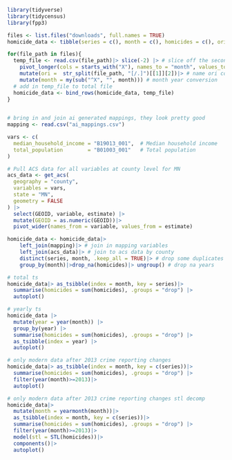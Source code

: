 ```r
library(tidyverse)
library(tidycensus)
library(fpp3)

files <- list.files("downloads", full.names = TRUE)
homicide_data <- tibble(series = c(), month = c(), homicides = c(), ori = c())

for(file_path in files){
  temp_file <- read.csv(file_path)|> slice(-2) |> # slice off the second junk row
    pivot_longer(cols = starts_with("X"), names_to = "month", values_to = "homicides")|> # pivot
    mutate(ori =  str_split(file_path, "[/.]")[[1]][2])|> # name ori column the ori from the filepath
    mutate(month = my(sub("^X", "", month))) # month year conversion
  # add in temp_file to total file
  homicide_data <- bind_rows(homicide_data, temp_file)
}
  
```

```r
# bring in and join ai generated mappings, they look pretty good
mapping <- read.csv("ai_mappings.csv") 

vars <- c(
  median_household_income = "B19013_001",  # Median household income
  total_population        = "B01003_001"   # Total population
)

# Pull ACS data for all variables at county level for MN
acs_data <- get_acs(
  geography = "county",
  variables = vars,
  state = "MN",
  geometry = FALSE
) |>
  select(GEOID, variable, estimate) |>
  mutate(GEOID = as.numeric(GEOID))|>
  pivot_wider(names_from = variable, values_from = estimate)

homicide_data <- homicide_data|>
    left_join(mapping)|> # join in mapping variables
    left_join(acs_data)|> # join to acs data by county
    distinct(series, month, .keep_all = TRUE)|> # drop some duplicates left over
    group_by(month)|>drop_na(homicides)|> ungroup() # drop na years
```

```r
# total ts
homicide_data|> as_tsibble(index = month, key = series)|>
  summarise(homicides = sum(homicides), .groups = "drop") |>
  autoplot()

# yearly ts
homicide_data |> 
  mutate(year = year(month)) |> 
  group_by(year) |> 
  summarise(homicides = sum(homicides), .groups = "drop") |> 
  as_tsibble(index = year) |> 
  autoplot()

# only modern data after 2013 crime reporting changes
homicide_data|> as_tsibble(index = month, key = c(series))|>
  summarise(homicides = sum(homicides), .groups = "drop") |>
  filter(year(month)>=2013)|>
  autoplot()

# only modern data after 2013 crime reporting changes stl decomp
homicide_data|> 
  mutate(month = yearmonth(month))|>
  as_tsibble(index = month, key = c(series))|>
  summarise(homicides = sum(homicides), .groups = "drop") |>
  filter(year(month)>=2013)|>
  model(stl = STL(homicides))|>
  components()|>
  autoplot()
```
